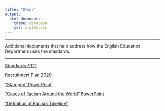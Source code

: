 ---
title: "Other"
output: 
  html_document:
    theme: cerulean
    css: styles.css
---

----
 
Additional documents that help address how the English Education Department uses the standards. 
 
----


[Standards 2021](https://drive.google.com/file/d/1tEFae7t4OtkxTz9SEtW4wolegmJhruEa/view?usp=sharing)

[Recruitment Plan 2020](https://drive.google.com/file/d/1clqQs-zahLoKpXLThl1ADMtwI6q4w5X3/view?usp=sharing)

["Stamped" PowerPoint](https://drive.google.com/file/d/1VWJKPLI5sR-QfXU_tTVeSG66ioqJgn2R/view?usp=sharing)

["Cases of Racism Around the World" PowerPoint](https://docs.google.com/presentation/d/1j7i9jXmMANWImK3EKro4A8CyfxN0OmamLqbdipasY8c/edit?usp=sharing)

["Definition of Racism Timeline"](https://docs.google.com/document/d/1F-AVX8RLVcUUN2kwxqdEBb8GbwGaCDR_uNlfclVDASE/edit?usp=sharing)